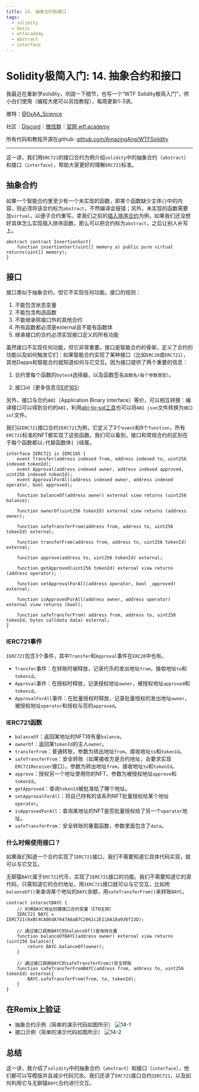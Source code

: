 ```yaml
---
title: 14. 抽象合约和接口
tags:
  - solidity
  - basic
  - wtfacademy
  - abstract
  - interface
---
```



# Solidity极简入门: 14. 抽象合约和接口

<QuizProgress courseId={SOLIDITY_COURSE_ID} lessonId={SOLIDITY_BASIC_LESSON_ID_14}></QuizProgress>

我最近在重新学solidity，巩固一下细节，也写一个“WTF Solidity极简入门”，供小白们使用（编程大佬可以另找教程），每周更新1-3讲。

推特：[@0xAA_Science](https://twitter.com/0xAA_Science)

社区：[Discord](https://discord.wtf.academy)｜[微信群](https://docs.google.com/forms/d/e/1FAIpQLSe4KGT8Sh6sJ7hedQRuIYirOoZK_85miz3dw7vA1-YjodgJ-A/viewform?usp=sf_link)｜[官网 wtf.academy](https://wtf.academy)

所有代码和教程开源在github: [github.com/AmazingAng/WTFSolidity](https://github.com/AmazingAng/WTFSolidity)

-----

这一讲，我们用`ERC721`的接口合约为例介绍`solidity`中的抽象合约（`abstract`）和接口（`interface`），帮助大家更好的理解`ERC721`标准。

## 抽象合约
如果一个智能合约里至少有一个未实现的函数，即某个函数缺少主体`{}`中的内容，则必须将该合约标为`abstract`，不然编译会报错；另外，未实现的函数需要加`virtual`，以便子合约重写。拿我们之前的[插入排序合约](https://github.com/AmazingAng/WTFSolidity/tree/main/07_InsertionSort)为例，如果我们还没想好具体怎么实现插入排序函数，那么可以把合约标为`abstract`，之后让别人补写上。
```solidity
abstract contract InsertionSort{
    function insertionSort(uint[] memory a) public pure virtual returns(uint[] memory);
}
```
## 接口

接口类似于抽象合约，但它不实现任何功能。接口的规则：

1. 不能包含状态变量
2. 不能包含构造函数
3. 不能继承除接口外的其他合约
4. 所有函数都必须是external且不能有函数体
5. 继承接口的合约必须实现接口定义的所有功能

虽然接口不实现任何功能，但它非常重要。接口是智能合约的骨架，定义了合约的功能以及如何触发它们：如果智能合约实现了某种接口（比如`ERC20`或`ERC721`），其他Dapps和智能合约就知道如何与它交互。因为接口提供了两个重要的信息：

1. 合约里每个函数的`bytes4`选择器，以及函数签名`函数名(每个参数类型）`。

2. 接口id（更多信息见[EIP165](https://eips.ethereum.org/EIPS/eip-165)）

另外，接口与合约`ABI`（Application Binary Interface）等价，可以相互转换：编译接口可以得到合约的`ABI`，利用[abi-to-sol工具](https://gnidan.github.io/abi-to-sol/)也可以将`ABI json`文件转换为`接口sol`文件。

我们以`ERC721`接口合约`IERC721`为例，它定义了3个`event`和9个`function`，所有`ERC721`标准的NFT都实现了这些函数。我们可以看到，接口和常规合约的区别在于每个函数都以`;`代替函数体`{ }`结尾。

```solidity
interface IERC721 is IERC165 {
    event Transfer(address indexed from, address indexed to, uint256 indexed tokenId);
    event Approval(address indexed owner, address indexed approved, uint256 indexed tokenId);
    event ApprovalForAll(address indexed owner, address indexed operator, bool approved);
    
    function balanceOf(address owner) external view returns (uint256 balance);

    function ownerOf(uint256 tokenId) external view returns (address owner);

    function safeTransferFrom(address from, address to, uint256 tokenId) external;

    function transferFrom(address from, address to, uint256 tokenId) external;

    function approve(address to, uint256 tokenId) external;

    function getApproved(uint256 tokenId) external view returns (address operator);

    function setApprovalForAll(address operator, bool _approved) external;

    function isApprovedForAll(address owner, address operator) external view returns (bool);

    function safeTransferFrom( address from, address to, uint256 tokenId, bytes calldata data) external;
}
```

### IERC721事件
`IERC721`包含3个事件，其中`Transfer`和`Approval`事件在`ERC20`中也有。
- `Transfer`事件：在转账时被释放，记录代币的发出地址`from`，接收地址`to`和`tokenid`。
- `Approval`事件：在授权时释放，记录授权地址`owner`，被授权地址`approved`和`tokenid`。
- `ApprovalForAll`事件：在批量授权时释放，记录批量授权的发出地址`owner`，被授权地址`operator`和授权与否的`approved`。

### IERC721函数
- `balanceOf`：返回某地址的NFT持有量`balance`。
- `ownerOf`：返回某`tokenId`的主人`owner`。
- `transferFrom`：普通转账，参数为转出地址`from`，接收地址`to`和`tokenId`。
- `safeTransferFrom`：安全转账（如果接收方是合约地址，会要求实现`ERC721Receiver`接口）。参数为转出地址`from`，接收地址`to`和`tokenId`。
- `approve`：授权另一个地址使用你的NFT。参数为被授权地址`approve`和`tokenId`。
- `getApproved`：查询`tokenId`被批准给了哪个地址。
- `setApprovalForAll`：将自己持有的该系列NFT批量授权给某个地址`operator`。
- `isApprovedForAll`：查询某地址的NFT是否批量授权给了另一个`operator`地址。
- `safeTransferFrom`：安全转账的重载函数，参数里面包含了`data`。



### 什么时候使用接口？
如果我们知道一个合约实现了`IERC721`接口，我们不需要知道它具体代码实现，就可以与它交互。

无聊猿`BAYC`属于`ERC721`代币，实现了`IERC721`接口的功能。我们不需要知道它的源代码，只需知道它的合约地址，用`IERC721`接口就可以与它交互，比如用`balanceOf()`来查询某个地址的`BAYC`余额，用`safeTransferFrom()`来转账`BAYC`。

```solidity
contract interactBAYC {
    // 利用BAYC地址创建接口合约变量（ETH主网）
    IERC721 BAYC = IERC721(0xBC4CA0EdA7647A8aB7C2061c2E118A18a936f13D);

    // 通过接口调用BAYC的balanceOf()查询持仓量
    function balanceOfBAYC(address owner) external view returns (uint256 balance){
        return BAYC.balanceOf(owner);
    }

    // 通过接口调用BAYC的safeTransferFrom()安全转账
    function safeTransferFromBAYC(address from, address to, uint256 tokenId) external{
        BAYC.safeTransferFrom(from, to, tokenId);
    }
}
```

## 在Remix上验证
- 抽象合约示例（简单的演示代码如图所示）
  ![14-1](./img/14-1.png)
- 接口示例（简单的演示代码如图所示）
  ![14-2](./img/14-2.png)

## 总结
这一讲，我介绍了`solidity`中的抽象合约（`abstract`）和接口（`interface`），他们都可以写模版并且减少代码冗余。我们还讲了`ERC721`接口合约`IERC721`，以及如何利用它与无聊猿`BAYC`合约进行交互。

<QuizForm courseId={SOLIDITY_COURSE_ID} lessonId={SOLIDITY_BASIC_LESSON_ID_14}></QuizForm>